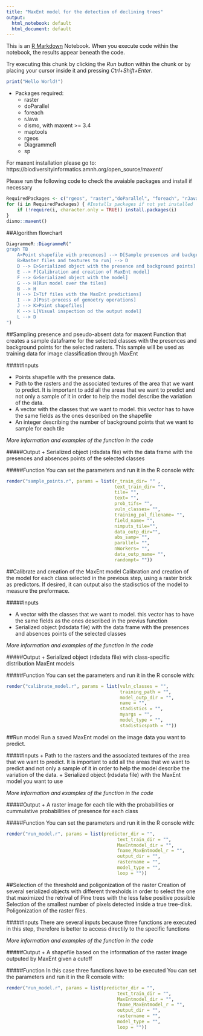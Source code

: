 ```yaml
---
title: "MaxEnt model for the detection of declining trees"
output:
  html_notebook: default
  html_document: default
---
```


This is an [R Markdown](http://rmarkdown.rstudio.com) Notebook. When you execute code within the notebook, the results appear beneath the code. 

Try executing this chunk by clicking the *Run* button within the chunk or by placing your cursor inside it and pressing *Ctrl+Shift+Enter*. 

```r

print("Hello World!")

```
* Packages required:
  + raster
  + doParallel
  + foreach
  + rJava
  + dismo, with maxent >= 3.4
  + maptools
  + rgeos
  + DiagrammeR
  + sp

For maxent installation please go to: 
https://biodiversityinformatics.amnh.org/open_source/maxent/


Please run the following code to check the avaiable packages and install if necessary

```r
RequiredPackages <- c("rgeos", "raster","doParallel", "foreach", "rJava", "dismo", "maptools", "DiagrammeR", "sp", "sf", "rmarkdown", "CanHeMonR.MaxEnt", "dplyr", "ggplot2") 
for (i in RequiredPackages) { #Installs packages if not yet installed
    if (!require(i, character.only = TRUE)) install.packages(i)
}
dismo::maxent()
```

##Algorithm flowchart
```r
DiagrammeR::DiagrammeR("
graph TB
    A>Point shapefile with precences] --> D[Sample presences and backgroud points]
    B>Raster files and textures to run] --> D
    D --> E>Serialized object with the presence and background points]
    E --> F[Calibration and creation of MaxEnt model]
    F --> G>Serialized object with the model]
    G --> H[Run model over the tiles]
    B --> H
    H --> I>Tif files with the MaxEnt predictions]
    I --> J[Post-process of gemoetry operations]
    J --> K>Point shapefiles]
    K --> L[Visual inspection od the output model]
    L --> D
")
```


##Sampling presence and pseudo-absent data for maxent
Function that creates a sample dataframe for the selected classes with the presences and background points for the selected rasters. This sample will be used as training data for image classification through MaxEnt

#####Inputs

+ Points shapefile with the presence data.
+ Path to the rasters and the associated textures of the area that we want to predict. It is important to add all the areas that we want to predict and not only a sample of it in order to help the model describe the variation of the data.
+ A vector with the classes that we want to model. this vector has to have the same fields as the ones described on the shapefile
+ An integer describing the number of background points that we want to sample for each tile

<em>More information and examples of the function in the code</em>

#####Output
+ Serialized object (rdsdata file) with the data frame with the presences and absences points of the selected classes

#####Function
You can set the parameters and run it in the R console with:  
```r
render("sample_points.r", params = list(r_train_dir= "" ,
                                        text_train_dir= "",
                                        tile= "",
                                        text= "",
                                        prob_tifs= "",
                                        vuln_classes= "",
                                        training_pol_filename= "", 
                                        field_name= "",
                                        nimputs_tile="",
                                        data_outp_dir="",
                                        abs_samp= "",
                                        parallel= "",
                                        nWorkers= "",
                                        data_outp_name= "",
                                        randompt= ""))

```


##Calibrate and creation of the MaxEnt model
Calibration and creation of the model for each class selected in the previous step, using a raster brick as predictors. If desired, it can output also the stadisctics of the model to measure the preformace.

#####Inputs

+ A vector with the classes that we want to model. this vector has to have the same fields as the ones described in the previus function
+ Serialized object (rdsdata file) with the data frame with the presences and absences points of the selected classes

<em>More information and examples of the function in the code</em>


#####Output
+ Serialized object (rdsdata file) with class-specific distribution MaxEnt models

#####Function
You can set the parameters and run it in the R console with:  
```r
render("calibrate_model.r", params = list(vuln_classes = "", 
                                          training_path = "", 
                                          model_outp_dir = "", 
                                          name = "",
                                          stadistics = "", 
                                          myargs = "", 
                                          model_type = "",
                                          stadisticspath = ""))

```

##Run model
Run a saved MaxEnt model on the image data you want to predict.

#####Inputs
+ Path to the rasters and the associated textures of the area that we want to predict. It is important to add all the areas that we want to predict and not only a sample of it in order to help the model describe the variation of the data.
+ Serialized object (rdsdata file) with the MaxEnt model you want to use

<em>More information and examples of the function in the code</em>


#####Output
+ A raster image for each tile with the probabilities or cummulative probabilities of presence for each class

#####Function
You can set the parameters and run it in the R console with:  
```r
render("run_model.r", params = list(predictor_dir = "",
                                         text_train_dir = "",
                                         MaxEntmodel_dir = "",
                                         fname_MaxEntmodel_r = "",
                                         output_dir = "",
                                         rastername = "",
                                         model_type = "",
                                         loop = ""))

```


##Selection of the threshold and poligonization of the raster
Creation of several serialized objects with different thresholds in order to select the one that maximized the retrival of Pine trees with the less false positive possible
Selection of the smallest number of pixels detected inside a true tree-disk.
Poligonization of the raster files.

#####Inputs
There are several inputs because three functions are executed in this step, therefore is better to access directily to the specific functions

<em>More information and examples of the function in the code</em>


#####Output
+ A shapefile based on the information of the raster image outputed by MaxEnt given a cutoff

#####Function
In this case three functions have to be executed
You can set the parameters and run it in the R console with:  
```r
render("run_model.r", params = list(predictor_dir = "",
                                         text_train_dir = "",
                                         MaxEntmodel_dir = "",
                                         fname_MaxEntmodel_r = "",
                                         output_dir = "",
                                         rastername = "",
                                         model_type = "",
                                         loop = ""))

```

